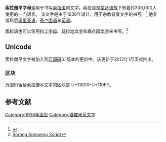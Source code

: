 {{Infobox Writing system
|name=索拉僧平文字
|altname=<font face="Nirmala UI">𑃐𑃦𑃝𑃗 𑃐𑃦𑃖𑃣𑃗</font>
|sample=Saura Script invented by Mangei Gomango.jpg
|caption=索拉僧平字母与[[奥里亚文|奥里亚文]]、[[拉丁字母|拉丁字母]]的对比
|type=[[元音附标文字|元音附标文字]]
|languages=[[索拉语|索拉语]]
|fam1=[[婆罗米文|婆罗米文]]
|unicode=[http://www.unicode.org/charts/PDF/U110D0.pdf U+110D0–U+110FF]
|iso15924=Sora
}}
'''索拉僧平字母'''是用于书写[[索拉语|索拉语]]的文字。索拉语是[[蒙达语族|蒙达语族]]下有着约300,000人使用的一门语言。 该文字是由{{link-en|Mangei Gomango}}于1936年设计，用于宗教背景文字的书写。<ref name="UCSproposal">{{Cite web|url=http://std.dkuug.dk/jtc1/sc2/wg2/docs/n3647.pdf|title=Proposal for encoding the Sora Sompeng script in the UCS|date=2009-06-08|last=Everson|first=Michael|authorlink=Michael Everson|format=pdf|work=Working Group Document|publisher=International Organization for Standardization}}</ref> 他非常熟悉[[奥里亚语|奥里亚语]]，[[泰卢固语|泰卢固语]]和[[英语|英语]]。

[[索拉语|索拉语]]也可以使用[[拉丁字母|拉丁字母]]、[[马拉地语|马拉地文字]]和[[泰卢固文|泰卢固文字]]来书写。<ref>[http://www.omniglot.com/writing/sorangsompeng.htm Sorang Sompeng Script]</ref>

== Unicode ==
索拉僧平文字被加入到[[Unicode|万国码]]6.1版本的更新中。该更新于2012年1月正式推出。

=== 区块 ===
万国码留给索拉僧平文字的区块是 U+110D0–U+110FF。

{{Unicode chart Sora Sompeng}}

== 参考文献 ==
{{Reflist}}

{{文字小作品}}

[[Category:1936年面世|Category:1936年面世]]
[[Category:婆羅米系文字|Category:婆羅米系文字]]